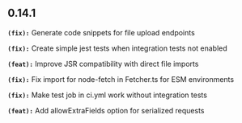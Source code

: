 ## 0.14.1
**`(fix):`** Generate code snippets for file upload endpoints

**`(fix):`** Create simple jest tests when integration tests not enabled

**`(feat):`** Improve JSR compatibility with direct file imports

**`(fix):`** Fix import for node-fetch in Fetcher.ts for ESM environments

**`(fix):`** Make test job in ci.yml work without integration tests

**`(feat):`** Add allowExtraFields option for serialized requests

